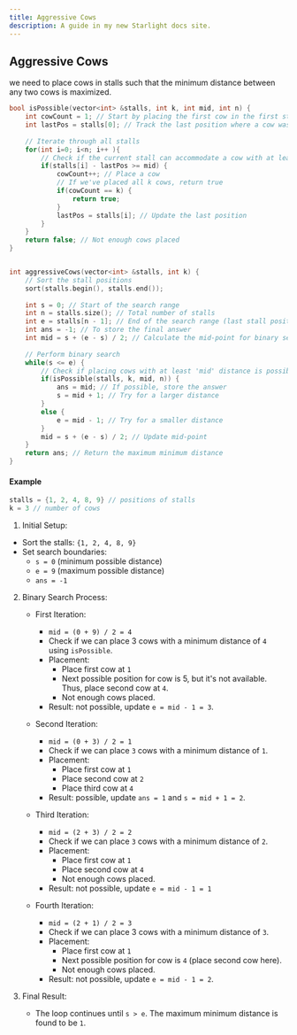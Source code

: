 ```yaml
---
title: Aggressive Cows
description: A guide in my new Starlight docs site.
---
```


## Aggressive Cows
we need to place cows in stalls such that the minimum distance between any two cows is maximized.
```c++
bool isPossible(vector<int> &stalls, int k, int mid, int n) {
    int cowCount = 1; // Start by placing the first cow in the first stall
    int lastPos = stalls[0]; // Track the last position where a cow was placed
    
    // Iterate through all stalls
    for(int i=0; i<n; i++ ){
        // Check if the current stall can accommodate a cow with at least 'mid' distance
        if(stalls[i] - lastPos >= mid) {
            cowCount++; // Place a cow
            // If we've placed all k cows, return true
            if(cowCount == k) {
                return true;
            }
            lastPos = stalls[i]; // Update the last position
        }
    }
    return false; // Not enough cows placed
}


int aggressiveCows(vector<int> &stalls, int k) {
    // Sort the stall positions
    sort(stalls.begin(), stalls.end());
    
    int s = 0; // Start of the search range
    int n = stalls.size(); // Total number of stalls
    int e = stalls[n - 1]; // End of the search range (last stall position)
    int ans = -1; // To store the final answer
    int mid = s + (e - s) / 2; // Calculate the mid-point for binary search
    
    // Perform binary search
    while(s <= e) {
        // Check if placing cows with at least 'mid' distance is possible
        if(isPossible(stalls, k, mid, n)) {
            ans = mid; // If possible, store the answer
            s = mid + 1; // Try for a larger distance
        }
        else {
            e = mid - 1; // Try for a smaller distance
        }
        mid = s + (e - s) / 2; // Update mid-point
    }
    return ans; // Return the maximum minimum distance
}

```

#### Example
```c++
stalls = {1, 2, 4, 8, 9} // positions of stalls
k = 3 // number of cows
```
1. Initial Setup:

- Sort the stalls: `{1, 2, 4, 8, 9}`
- Set search boundaries:
    - `s = 0` (minimum possible distance)
    - `e = 9` (maximum possible distance)
    - `ans = -1`

2. Binary Search Process:

    - First Iteration:

        - `mid = (0 + 9) / 2 = 4`
        - Check if we can place 3 cows with a minimum distance of `4` using `isPossible`.
        - Placement:
            - Place first cow at `1`
            - Next possible position for cow is 5, but it's not available. Thus, place second cow at `4`.
            - Not enough cows placed.
        - Result: not possible, update `e = mid - 1 = 3`.
    - Second Iteration:
        - `mid = (0 + 3) / 2 = 1`
        - Check if we can place `3` cows with a minimum distance of `1`.
        - Placement:
            - Place first cow at `1`
            - Place second cow at `2`
            - Place third cow at `4`
        - Result: possible, update `ans = 1` and `s = mid + 1 = 2`.
    
    - Third Iteration:
        - `mid = (2 + 3) / 2 = 2`
        - Check if we can place `3` cows with a minimum distance of `2`.
        - Placement:
            - Place first cow at `1`
            - Place second cow at `4`
            - Not enough cows placed.
        - Result: not possible, update `e = mid - 1 = 1`
    
    - Fourth Iteration:
        - `mid = (2 + 1) / 2 = 3`
        - Check if we can place 3 cows with a minimum distance of `3`.
        - Placement:
            - Place first cow at `1`
            - Next possible position for cow is `4` (place second cow here).
            - Not enough cows placed.
        - Result: not possible, update `e = mid - 1 = 2`.
3. Final Result:
    - The loop continues until `s > e`. The maximum minimum distance is found to be `1`.